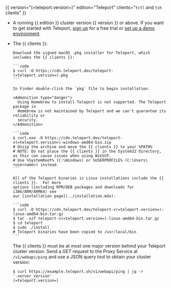 {{ version="(=teleport.version=)" edition="Teleport" clients="`tctl` and `tsh` clients" }}

- A running {{ edition }} cluster version {{ version }} or above. If you want to
  get started with Teleport, [sign up](https://goteleport.com/signup) for a free
  trial or [set up a demo environment](../linux-demo.mdx).

- The {{ clients }}:

  <Tabs>
    <TabItem label="Mac">
  
      Download the signed macOS .pkg installer for Teleport, which includes the {{ clients }}:
  
      ```code
      $ curl -O https://cdn.teleport.dev/teleport-(=teleport.version=).pkg
      ```

      In Finder double-click the `pkg` file to begin installation.
  
      <Admonition type="danger">
        Using Homebrew to install Teleport is not supported. The Teleport package in
        Homebrew is not maintained by Teleport and we can't guarantee its reliability or
        security.
      </Admonition>
  
    </TabItem>
  
    <TabItem label="Windows - Powershell">
  
      ```code
      $ curl.exe -O https://cdn.teleport.dev/teleport-v(=teleport.version=)-windows-amd64-bin.zip
      # Unzip the archive and move the {{ clients }} to your %PATH%
      # NOTE: Do not place the {{ clients }} in the System32 directory, as this can cause issues when using WinSCP.
      # Use %SystemRoot% (C:\Windows) or %USERPROFILE% (C:\Users\<username>) instead.
      ```
  
    </TabItem>
  
    <TabItem label="Linux">
  
      All of the Teleport binaries in Linux installations include the {{ clients }}.  For more
      options (including RPM/DEB packages and downloads for i386/ARM/ARM64) see
      our [installation page](../installation.mdx).
  
      ```code
      $ curl -O https://cdn.teleport.dev/teleport-v(=teleport.version=)-linux-amd64-bin.tar.gz
      $ tar -xzf teleport-v(=teleport.version=)-linux-amd64-bin.tar.gz
      $ cd teleport
      $ sudo ./install
      # Teleport binaries have been copied to /usr/local/bin
      ```
    </TabItem>
  </Tabs>
  
  The {{ clients }} must be at most one major version behind your Teleport
  cluster version. Send a GET request to the Proxy Service at `/v1/webapi/ping`
  and use a JSON query tool to obtain your cluster version:
  
  ```code
  $ curl https://example.teleport.sh/v1/webapi/ping | jq -r '.server_version'
  (=teleport.version=)
  ```
  
